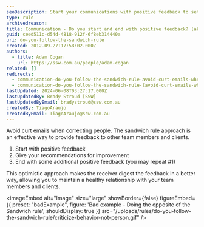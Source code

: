 ```yaml
---
seoDescription: Start your communications with positive feedback to set a constructive tone and maintain healthy relationships.
type: rule
archivedreason:
title: Communication - Do you start and end with positive feedback? (aka The 'Sandwich' rule)
guid: ceed511c-d54d-4818-912f-6f8eb314440a
uri: do-you-follow-the-sandwich-rule
created: 2012-09-27T17:58:02.000Z
authors:
  - title: Adam Cogan
    url: https://ssw.com.au/people/adam-cogan
related: []
redirects:
  - communication-do-you-follow-the-sandwich-rule-avoid-curt-emails-when-correcting-people
  - communication-do-you-follow-the-sandwich-rule-(avoid-curt-emails-when-correcting-people)
lastUpdated: 2024-06-08T03:27:17.000Z
lastUpdatedBy: Brady Stroud [SSW]
lastUpdatedByEmail: bradystroud@ssw.com.au
createdBy: TiagoAraujo
createdByEmail: TiagoAraujo@ssw.com.au
---
```


Avoid curt emails when correcting people. The sandwich rule approach is an effective way to provide feedback to other team members and clients.
1. Start with positive feedback
2. Give your recommendations for improvement
3. End with some additional positive feedback (you may repeat #1)

This optimistic approach makes the receiver digest the feedback in a better way, allowing you to maintain a healthy relationship with your team members and clients.

<imageEmbed
  alt="Image"
  size="large"
  showBorder={false}
  figureEmbed={{
    preset: "badExample",
    figure: 'Bad example - Doing the opposite of the Sandwich rule',
    shouldDisplay: true
  }}
  src="/uploads/rules/do-you-follow-the-sandwich-rule/criticize-behavior-not-person.gif"
/>
